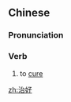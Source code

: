 ==Chinese==
{{zh-forms}}

===Pronunciation===
{{zh-pron
|m=zhìhǎo
|mn=tī-hó
|cat=v
}}

===Verb===
{{zh-verb}}

# to [[cure]]

[[zh:治好]]
